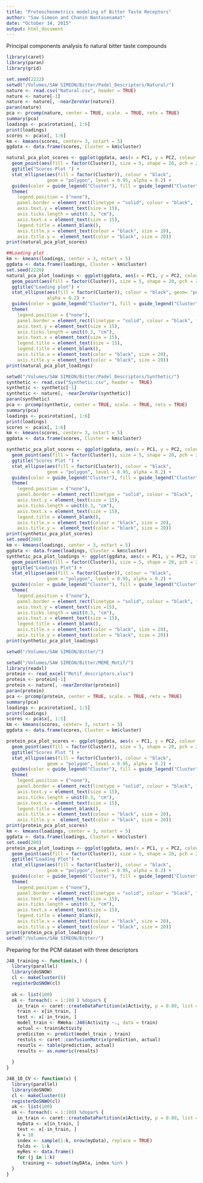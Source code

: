 ```yaml
---
title: "Proteocheometrics modeling of Bitter Taste Receptors"
author: "Saw Simeon and Chanin Nantasenamat"
date: "October 14, 2015"
output: html_document
---
```





Principal components analysis fo natural bitter taste compounds
```r
library(caret)
library(paran)
library(grid)

set.seed(2222)
setwd("/Volumes/SAW SIMEON/Bitter/Padel_Descriptors/Natural/")
nature <- read.csv("Natural.csv", header = TRUE)
nature <- nature[-1]
nature <- nature[, -nearZeroVar(nature)]
paran(nature)
pca <- prcomp(nature, center = TRUE, scale. = TRUE, retx = TRUE)
summary(pca)
loadings <- pca$rotation[, 1:6]
print(loadings)
scores <- pca$x[, 1:6]
km <- kmeans(scores, center= 3, nstart = 5)
ggdata <- data.frame(scores, Cluster = km$cluster)

natural_pca_plot_scores <- ggplot(ggdata, aes(x = PC1, y = PC2, colour = Cluster)) +
  geom_point(aes(fill = factor(Cluster)), size = 5, shape = 20, pch = 21, alpha = 0.8) +
  ggtitle("Scores Plot ") +
  stat_ellipse(aes(fill = factor(Cluster)), colour = "black", 
               geom = "polygon", level = 0.95, alpha = 0.2) +
  guides(color = guide_legend("Cluster"), fill = guide_legend("Cluster")) +
  theme(
    legend.position = ("none"),
    panel.border = element_rect(linetype = "solid", colour = "black", fill = NA),
    axis.text.y = element_text(size = 15),
    axis.ticks.length = unit(0.3, "cm"),
    axis.text.x = element_text(size = 15),
    legend.title = element_blank(),
    axis.title.x = element_text(colour = "black", size = 20),
    axis.title.y =  element_text(color = "black", size = 20)) 
print(natural_pca_plot_scores)

##Loading plot
km <- kmeans(loadings, center = 3, nstart = 5)
ggdata <- data.frame(loadings, Cluster = km$cluster)
set.seed(2220)
natural_pca_plot_loadings <- ggplot(ggdata, aes(x = PC1, y = PC2, colour = Cluster)) +
  geom_point(aes(fill = factor(Cluster)), size = 5, shape = 20, pch = 21, alpha = 0.8) +
  ggtitle("Loading plot") +
  stat_ellipse(aes(fill = factor(Cluster)), colour = "black", geom= "polygon", level = 0.95,
               alpha = 0.2) +
  guides(color = guide_legend("Cluster"), fill = guide_legend("Cluster")) +
  theme(
    legend.position = ("none"),
    panel.border = element_rect(linetype = "solid", colour = "black", fill = NA, size = 1),
    axis.text.y = element_text(size = 15),
    axis.ticks.length = unit(0.3, "cm"),
    axis.text.x = element_text(size = 15),
    legend.title = element_text(size = 15),
    legend.title = element_blank(),
    axis.title.x = element_text(color = "black", size = 20),
    axis.title.y = element_text(color = "black", size = 20)) 
print(natural_pca_plot_loadings)
```



```r
setwd("/Volumes/SAW SIMEON/Bitter/Padel_Descriptors/Synthetic/")
synthetic <- read.csv("Synthetic.csv", header =  TRUE)
synthetic <- synthetic[-1]
synthetic <- nature[, -nearZeroVar(synthetic)]
paran(synthetic)
pca <- prcomp(synthetic, center = TRUE, scale. = TRUE, retx = TRUE)
summary(pca)
loadings <- pca$rotation[, 1:6]
print(loadings)
scores <- pca$x[, 1:6]
km <- kmeans(scores, center= 3, nstart = 5)
ggdata <- data.frame(scores, Cluster = km$cluster)

synthetic_pca_plot_scores <- ggplot(ggdata, aes(x = PC1, y = PC2, colour = Cluster)) +
  geom_point(aes(fill = factor(Cluster)), size = 5, shape = 20, pch = 21, alpha = 0.8) +
  ggtitle("Scores Plot ") +
  stat_ellipse(aes(fill = factor(Cluster)), colour = "black", 
               geom = "polygon", level = 0.95, alpha = 0.2) +
  guides(color = guide_legend("Cluster"), fill = guide_legend("Cluster")) +
  theme(
    legend.position = ("none"),
    panel.border = element_rect(linetype = "solid", colour = "black", fill = NA, size = 1),
    axis.text.y = element_text(size = 15),
    axis.ticks.length = unit(0.3, "cm"),
    axis.text.x = element_text(size = 15),
    legend.title = element_blank(),
    axis.title.x = element_text(colour = "black", size = 20),
    axis.title.y =  element_text(color = "black", size = 20)) 
print(synthetic_pca_plot_scores)
set.seed(200)
km <- kmeans(loadings, center = 3, nstart = 5)
ggdata <- data.frame(loadings, Cluster = km$cluster)
synthetic_pca_plot_loadings <- ggplot(ggdata, aes(x = PC1, y = PC2, colour = Cluster)) +
  geom_point(aes(fill = factor(Cluster)), size = 5, shape = 20, pch = 21, alpha = 0.8) +
  ggtitle("Loadings Plot") +
  stat_ellipse(aes(fill = factor(Cluster)), colour = "black", 
               geom = "polygon", level = 0.95, alpha = 0.2) +
  guides(color = guide_legend("Cluster"), fill = guide_legend("Cluster")) +
  theme(
    legend.position = ("none"),
    panel.border = element_rect(linetype = "solid", colour = "black", fill = NA, size = 1),
    axis.text.y = element_text(size =15),
    axis.ticks.length = unit(0.3, "cm"),
    axis.text.x = element_text(size = 15),
    legend.title = element_blank(),
    axis.title.x = element_text(color = "black", size = 20),
    axis.title.y = element_text(color = "black", size = 20))
print(synthetic_pca_plot_loadings)

setwd("/Volumes/SAW SIMEON/Bitter/")
```


```r
setwd("/Volumes/SAW SIMEON/Bitter/MEME_Motif/")
library(readxl)
protein <- read_excel("Motif_descriptors.xlsx")
protein <- protein[-1]
protein <- nature[, -nearZeroVar(protein)]
paran(protein)
pca <- prcomp(protein, center = TRUE, scale. = TRUE, retx = TRUE)
summary(pca)
loadings <- pca$rotation[, 1:5]
print(loadings)
scores <- pca$x[, 1:5]
km <- kmeans(scores, center= 3, nstart = 5)
ggdata <- data.frame(scores, Cluster = km$cluster)

protein_pca_plot_scores <- ggplot(ggdata, aes(x = PC1, y = PC2, colour = Cluster)) +
  geom_point(aes(fill = factor(Cluster)), size = 5, shape = 20, pch = 21, alpha = 0.8) +
  ggtitle("Scores Plot ") +
  stat_ellipse(aes(fill = factor(Cluster)), colour = "black", 
               geom = "polygon", level = 0.95, alpha = 0.2) +
  guides(color = guide_legend("Cluster"), fill = guide_legend("Cluster")) +
  theme(
    legend.position = ("none"),
    panel.border = element_rect(linetype = "solid", colour = "black", fill = NA),
    axis.text.y = element_text(size = 15),
    axis.ticks.length = unit(0.3, "cm"),
    axis.text.x = element_text(size = 15),
    legend.title = element_blank(),
    axis.title.x = element_text(colour = "black", size = 20),
    axis.title.y =  element_text(color = "black", size = 20)) 
print(protein_pca_plot_scores)
km <- kmeans(loadings, center = 3, nstart = 5)
ggdata <- data.frame(loadings, Cluster = km$cluster)
set.seed(200)
protein_pca_plot_loadings <- ggplot(ggdata, aes(x = PC1, y = PC2, colour = Cluster)) +
  geom_point(aes(fill = factor(Cluster)), size = 5, shape = 20, pch = 21, alpha = 0.8) +
  ggtitle("Loading Plot") + 
  stat_ellipse(aes(fill = factor(Cluster)), colour = "black",
               geom = "polygon", level = 0.95, alpha = 0.2) +
  guides(color = guide_legend("Cluster"), fill = guide_legend("Cluster")) +
  theme(
    legend.position = ("none"),
    panel.border = element_rect(linetype = "solid", colour = "black", fill = NA, size = 1),
    axis.text.y = element_text(size = 15),
    axis.ticks.length = unit(0.3, "cm"),
    axis.text.x = element_text(size = 15),
    legend.title = element_blank(),
    axis.title.x = element_text(colour = "black", size = 20),
    axis.title.y = element_text(colour = "black", size = 20))
print(protein_pca_plot_loadings)
setwd("/Volumes/SAW SIMEON/Bitter/")
```

Preparing for the PCM dataset with three descriptors

```r


J48_training <- function(x,) {
  library(parallel)
  library(doSNOW)
  cl <- makeCluster(8)
  registerDoSNOW(cl)
  
  ok <- list(100)
  ok <- foreach(i = 1:100 ) %dopar% {
    in_train <- caret::createDataPartition(x$Activity, p = 0.80, list = FALSe)
    train <- x[in_train, ]
    test <- x[-in_train, ]
    model_train <- RWeka::J48(Activity ~., data = train)
    actual <- train$Activity
    prediciton <- predict(model_train , train)
    restuls <- caret::confusionMatrix(prediction, actual)
    resutls <- table(prediction, actual)
    results <- as.numeric(results)
    
  }
}

J48_10_CV <- function(x) {
  library(parallel)
  library(doSNOW)
  cl <- makeCluster(8)
  registerDoSNWO(cl)
  ok <- list(100)
  ok <- foreach(i = 1:100) %dopar% {
    in_train <- caret::createDataPartition(x$Activity, p = 0.80, list = FALSe)
    myData <- x[in_train, ]
    test <- x[-in_train, ]
    k = 10
    index <- sample(1:k, nrow(myData), replace = TRUE)
    folds <- 1:k
    myRes <- data.frame()
    for (j in 1:k)
      training <- subset(myDAta, index %in% )
  }
}
```

